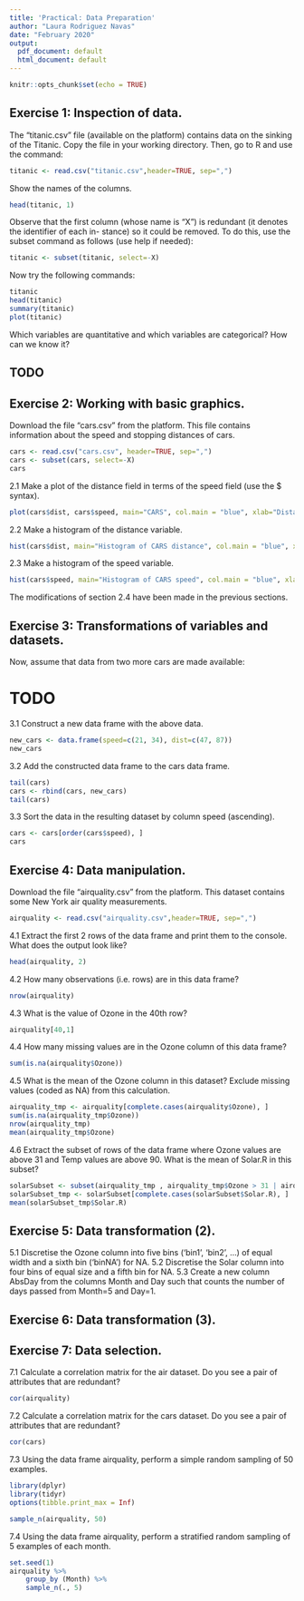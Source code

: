```yaml
---
title: 'Practical: Data Preparation'
author: "Laura Rodriguez Navas"
date: "February 2020"
output:
  pdf_document: default
  html_document: default
---
```


```r
knitr::opts_chunk$set(echo = TRUE)
```

## Exercise 1: Inspection of data.
The “titanic.csv” file (available on the platform) contains data on the sinking of the Titanic. Copy the file in your working directory. Then, go to R and use the command:

```r
titanic <- read.csv("titanic.csv",header=TRUE, sep=",")
```

Show the names of the columns.

```r
head(titanic, 1)
```

Observe that the first column (whose name is "X") is redundant (it denotes the identifier of each in- stance) so it could be removed. To do this, use the subset command as follows (use help if needed):

```r
titanic <- subset(titanic, select=-X)
```

Now try the following commands:
```r
titanic
head(titanic)
summary(titanic)
plot(titanic)
```

Which variables are quantitative and which variables are categorical? How can we know it?

## TODO

## Exercise 2: Working with basic graphics.
Download the file “cars.csv” from the platform. This file contains information about the speed and stopping distances of cars.

```r
cars <- read.csv("cars.csv", header=TRUE, sep=",")
cars <- subset(cars, select=-X)
cars
```

2.1 Make a plot of the distance field in terms of the speed field (use the $ syntax).

```r
plot(cars$dist, cars$speed, main="CARS", col.main = "blue", xlab="Distance", ylab="Speed")
```

2.2 Make a histogram of the distance variable.

```r
hist(cars$dist, main="Histogram of CARS distance", col.main = "blue", xlab="Distance", col="red")
```

2.3 Make a histogram of the speed variable.

```r
hist(cars$speed, main="Histogram of CARS speed", col.main = "blue", xlab="Speed", col="red")
```

The modifications of section 2.4 have been made in the previous sections.

## Exercise 3: Transformations of variables and datasets.
Now, assume that data from two more cars are made available:

# TODO

3.1 Construct a new data frame with the above data.

```r
new_cars <- data.frame(speed=c(21, 34), dist=c(47, 87))
new_cars
```

3.2 Add the constructed data frame to the cars data frame.

```r
tail(cars)
cars <- rbind(cars, new_cars)
tail(cars)
```

3.3 Sort the data in the resulting dataset by column speed (ascending).

```r
cars <- cars[order(cars$speed), ]
cars
```

## Exercise 4: Data manipulation.
Download the file “airquality.csv” from the platform. This dataset contains some New York air quality measurements.

```r
airquality <- read.csv("airquality.csv",header=TRUE, sep=",")
```

4.1 Extract the first 2 rows of the data frame and print them to the console. What does the output look like?

```r
head(airquality, 2)
```

4.2 How many observations (i.e. rows) are in this data frame?

```r
nrow(airquality)
```

4.3 What is the value of Ozone in the 40th row?

```r
airquality[40,1]
```

4.4 How many missing values are in the Ozone column of this data frame?

```r
sum(is.na(airquality$Ozone))
```

4.5 What is the mean of the Ozone column in this dataset? Exclude missing values (coded as NA) from this calculation.

```r
airquality_tmp <- airquality[complete.cases(airquality$Ozone), ]
sum(is.na(airquality_tmp$Ozone))
nrow(airquality_tmp)
mean(airquality_tmp$Ozone)
```

4.6 Extract the subset of rows of the data frame where Ozone values are above 31 and Temp values are above 90. What is the mean of Solar.R in this subset?

```r
solarSubset <- subset(airquality_tmp , airquality_tmp$Ozone > 31 | airquality_tmp$Temp > 90)
solarSubset_tmp <- solarSubset[complete.cases(solarSubset$Solar.R), ]
mean(solarSubset_tmp$Solar.R)
```

## Exercise 5: Data transformation (2).

5.1 Discretise the Ozone column into five bins (‘bin1’, ‘bin2’, ...) of equal width and a sixth bin (‘binNA’) for NA.
5.2 Discretise the Solar column into four bins of equal size and a fifth bin for NA.
5.3 Create a new column AbsDay from the columns Month and Day such that counts the number of days passed from Month=5 and
Day=1.

## Exercise 6: Data transformation (3).

## Exercise 7: Data selection.

7.1 Calculate a correlation matrix for the air dataset. Do you see a pair of attributes that are redundant?

```r
cor(airquality)
```

7.2 Calculate a correlation matrix for the cars dataset. Do you see a pair of attributes that are redundant?

```r
cor(cars)
```

7.3 Using the data frame airquality, perform a simple random sampling of 50 examples.
```r
library(dplyr)
library(tidyr)
options(tibble.print_max = Inf)
```

```r
sample_n(airquality, 50)
```

7.4 Using the data frame airquality, perform a stratified random sampling of 5 examples of each month.

```r
set.seed(1)
airquality %>%
    group_by (Month) %>%
    sample_n(., 5)
```


